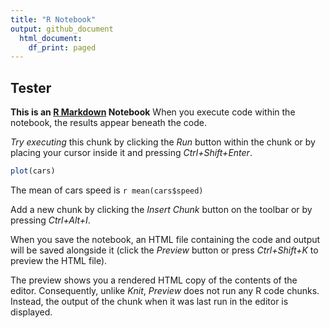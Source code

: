 ```yaml
---
title: "R Notebook"
output: github_document
  html_document:
    df_print: paged
---
```


## Tester

__This is an [R Markdown](http://rmarkdown.rstudio.com) Notebook__ When you execute code within the notebook, the results appear beneath the code. 

_Try executing_ this chunk by clicking the *Run* button within the chunk or by placing your cursor inside it and pressing *Ctrl+Shift+Enter*. 

```r
plot(cars)
```

The mean of cars speed is `r mean(cars$speed)`

Add a new chunk by clicking the *Insert Chunk* button on the toolbar or by pressing *Ctrl+Alt+I*.

When you save the notebook, an HTML file containing the code and output will be saved alongside it (click the *Preview* button or press *Ctrl+Shift+K* to preview the HTML file).

The preview shows you a rendered HTML copy of the contents of the editor. Consequently, unlike *Knit*, *Preview* does not run any R code chunks. Instead, the output of the chunk when it was last run in the editor is displayed.
